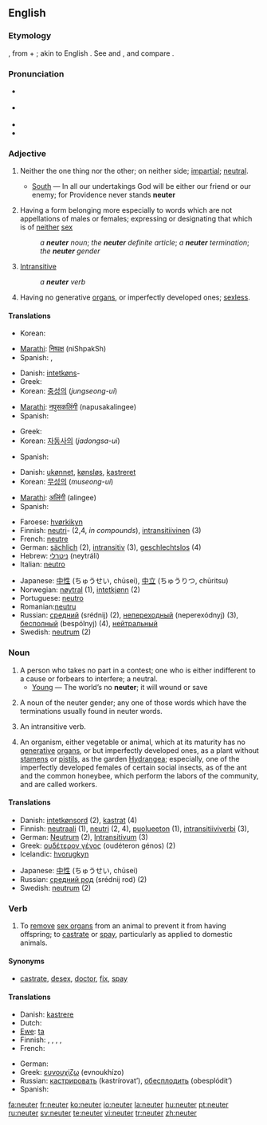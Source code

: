 ==English==

===Etymology===
{{L.}}, from {{term|ne|lang=la||not}} + {{term|uter|lang=la||whether}}; akin to English {{term|whether}}. See {{term|no}} and {{term|whether}}, and compare {{term|neither}}.

===Pronunciation===
*{{a|RP}} {{IPA|/ˈnjuːtə/}}
*{{a|US}} {{IPA|/ˈnuːtɚ/ ''or'' /ˈnjuːtɚ/}}
*{{audio|en-us-neuter.ogg|Audio (US)}}
*{{rhymes|uːtə(r)}}

===Adjective===
{{en-adj|-}}

# {{archaic}} Neither the one thing nor the other; on neither side; [[impartial]]; [[neutral]].
#*[[South]] — In all our undertakings God will be either our friend or our enemy; for Providence never stands '''neuter'''
# {{grammar}} Having a form belonging more especially to words which are not appellations of males or females; expressing or designating that which is of [[neither]] [[sex]]
#: ''a '''neuter''' noun''; ''the '''neuter''' definite article''; ''a '''neuter''' termination''; ''the '''neuter''' gender''
# {{grammar}} [[intransitive|Intransitive]]
#: ''a '''neuter''' verb''
# {{biology}} Having no generative [[organ]]s, or imperfectly developed ones; [[sexless]].

====Translations====
{{trans-top|Neither the one thing nor the other}}
*Korean: {{t-|ko|중성의|tr=jungseong-ui|sc=Hang}}
{{trans-mid}}
*[[Marathi]]: [[निष्पक्ष]] (niShpakSh)
*Spanish: {{t-|es|neutral}}, {{t+|es|neutro}}
{{trans-bottom}}

{{trans-top|Having a form belonging more especially to words which are not appellations of males or females}}
*Danish: [[intetkøn]]s-
*Greek: {{t+|el|ουδέτερος|m|tr=oudéteros|sc=Grek}}
*Korean: [[중성]]의 (''jungseong-ui'')
{{trans-mid}}
*[[Marathi]]: [[नपुसकलिंगी]] (napusakalingee)
*Spanish: {{t+|es|neutro}}
{{trans-bottom}}

{{trans-top|Intransitive}}
*Greek: {{t+|el|αμετάβατος|m|tr=ametávatos|sc=Grek}}
*Korean: [[자동사]]의 (''jadongsa-ui'')
{{trans-mid}}
*Spanish: {{t+|es|neutro}}
{{trans-bottom}}

{{trans-top|Having no generative organs, or imperfectly developed ones}}
*Danish: [[ukønnet]], [[kønsløs]], [[kastreret]]
*Korean: [[무성]]의 (''museong-ui'')
{{trans-mid}}
*[[Marathi]]: [[अलिंगी]] (alingee)
*Spanish: {{t+|es|neutro}}
{{trans-bottom}}

{{rfc-trans}}
{{top}}
*Faroese: [[hvørkikyn]]
*Finnish: [[neutri]]- (2,4, ''in compounds''), [[intransitiivinen]] (3)
*French: [[neutre]]
*German: [[sächlich]] (2), [[intransitiv]] (3), [[geschlechtslos]] (4)
*Hebrew: [[ניטרלי]] (neytráli) {{m}}
*Italian: [[neutro]]
{{mid}}
*Japanese: [[中性]] (ちゅうせい, chūsei), [[中立]] (ちゅうりつ, chūritsu)
*Norwegian: [[nøytral]] (1), [[intetkjønn]] (2)
*Portuguese: [[neutro]]
*Romanian:[[neutru]]
*Russian: [[средний]] (srédnij) (2), [[непереходный]] (neperexódnyj) (3), [[бесполный]] (bespólnyj) (4), [[нейтральный]]
*Swedish: [[neutrum]] (2)
{{bottom}}

===Noun===
{{en-noun}}

# A person who takes no part in a contest; one who is either indifferent to a cause or forbears to interfere; a neutral.
#*[[Young]] — The world’s no '''neuter'''; it will wound or save
# {{grammar}} A noun of the neuter gender; any one of those words which have the terminations usually found in neuter words.
# {{grammar}} An intransitive verb.
# {{biology}} An organism, either vegetable or animal, which at its maturity has no [[generative]] [[organ]]s, or but imperfectly developed ones, as a plant without [[stamen]]s or [[pistil]]s, as the garden [[Hydrangea]]; especially, one of the imperfectly developed females of certain social insects, as of the ant and the common honeybee, which perform the labors of the community, and are called workers.

====Translations====
{{rfc-trans}}
{{top}}
*Danish: [[intetkønsord]] {{n}} (2), [[kastrat]] {{c}}(4)
*Finnish: [[neutraali]] (1), [[neutri]] (2, 4), [[puolueeton]] (1), [[intransitiiviverbi]] (3),
*German: [[Neutrum]] {{n}} (2), [[Intransitivum]] {{n}} (3)
*Greek: [[ουδέτερον γένος]] (oudéteron génos) {{n}} (2)
*Icelandic: [[hvorugkyn]] {{n}}
{{mid}}
*Japanese: [[中性]] (ちゅうせい, chūsei)
*Russian: [[средний род]] (srédnij rod) (2)
*Swedish: [[neutrum]] (2)
{{bottom}}

===Verb===
{{en-verb}}

# To [[remove]] [[sex organ]]s from an animal to prevent it from having offspring; to [[castrate]] or [[spay]], particularly as applied to domestic animals.

====Synonyms====
*[[castrate]], [[desex]], [[doctor]], [[fix]], [[spay]]

====Translations====
{{trans-top|to remove sex organs from an animal}}
*Danish: [[kastrere]]
* Dutch: {{t+|nl|onzijdig}}
*[[Ewe]]: [[ta]]
* Finnish: {{t+|fi|kuohita}}, {{t+|fi|kuohia}}, {{t-|fi|kastroida}}, {{t+|fi|leikata}}, {{t-|fi|steriloida}}
* French: {{t+|fr|châtrer}}
{{trans-mid}}
* German: {{t-|de|verschneiden}}
*Greek: [[ευνουχίζω]] (evnoukhízo)
*Russian: [[кастрировать]] (kastrírovat’), [[обесплодить]] (obesplódit’)
*Spanish: {{t-|es|castrar}}
{{trans-bottom}}

[[fa:neuter]]
[[fr:neuter]]
[[ko:neuter]]
[[io:neuter]]
[[la:neuter]]
[[hu:neuter]]
[[pt:neuter]]
[[ru:neuter]]
[[sv:neuter]]
[[te:neuter]]
[[vi:neuter]]
[[tr:neuter]]
[[zh:neuter]]